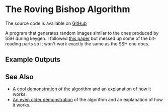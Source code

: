 
# The Roving Bishop Algorithm

The source code is available on [GitHub]

A program that generates random images similar to the ones produced by SSH during keygen.
I followed [this paper] but messed up some of the bit-reading parts so it won't work exactly the
same as the SSH one does.

## Example Outputs

<RovingBishopExamples />

## See Also

- [A cool demonstration] of the algorithm and an explanation of how it works.
- [An even older demonstration] of the algorithm and an explanation of how it works.

[github]: https://github.com/Velfi/roving_bishop
[this paper]: http://www.dirk-loss.de/sshvis/drunken_bishop.pdf
[a cool demonstration]: https://www.jfurness.uk/the-drunken-bishop-algorithm/
[an even older demonstration]: https://pthree.org/2013/05/30/openssh-keys-and-the-drunken-bishop/
